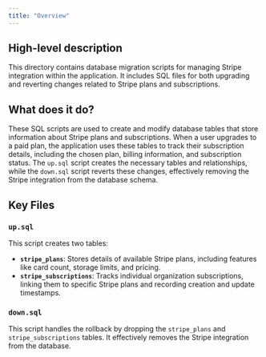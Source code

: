 ```yaml
---
title: "Overview"
---
```


## High-level description
This directory contains database migration scripts for managing Stripe integration within the application. It includes SQL files for both upgrading and reverting changes related to Stripe plans and subscriptions.

## What does it do?
These SQL scripts are used to create and modify database tables that store information about Stripe plans and subscriptions. When a user upgrades to a paid plan, the application uses these tables to track their subscription details, including the chosen plan, billing information, and subscription status. The `up.sql` script creates the necessary tables and relationships, while the `down.sql` script reverts these changes, effectively removing the Stripe integration from the database schema.

## Key Files
### `up.sql`
This script creates two tables:
- **`stripe_plans`**: Stores details of available Stripe plans, including features like card count, storage limits, and pricing.
- **`stripe_subscriptions`**: Tracks individual organization subscriptions, linking them to specific Stripe plans and recording creation and update timestamps.

### `down.sql`
This script handles the rollback by dropping the `stripe_plans` and `stripe_subscriptions` tables. It effectively removes the Stripe integration from the database.
